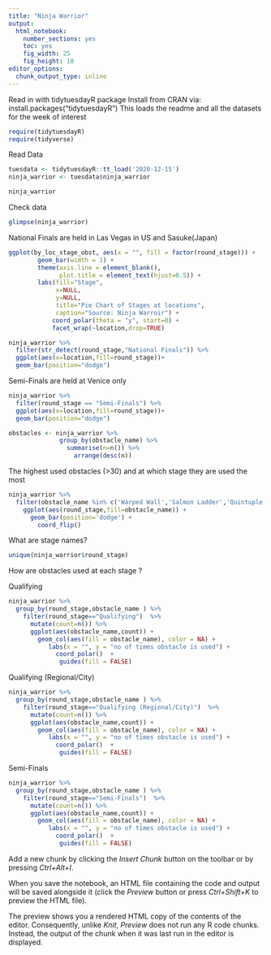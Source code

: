 ```yaml
---
title: "Ninja Warrior"
output: 
  html_notebook: 
    number_sections: yes
    toc: yes
    fig_width: 25
    fig_height: 10
editor_options: 
  chunk_output_type: inline
---
```


 Read in with tidytuesdayR package 
 Install from CRAN via: install.packages("tidytuesdayR")
 This loads the readme and all the datasets for the week of interest


```r
require(tidytuesdayR)
require(tidyverse)
```


Read Data


```r
tuesdata <- tidytuesdayR::tt_load('2020-12-15')
ninja_warrior <- tuesdata$ninja_warrior

ninja_warrior

```

Check data

```r
glimpse(ninja_warrior)
```

National Finals are held in Las Vegas in US and Sasuke(Japan)
```r
ggplot(by_loc_stage_obst, aes(x = "", fill = factor(round_stage))) +
        geom_bar(width = 1) +
        theme(axis.line = element_blank(), 
              plot.title = element_text(hjust=0.5)) + 
        labs(fill="Stage",
             x=NULL, 
             y=NULL, 
             title="Pie Chart of Stages at locations", 
             caption="Source: Ninja Warroir") +
            coord_polar(theta = "y", start=0) +
            facet_wrap(~location,drop=TRUE)
```


```r
ninja_warrior %>% 
  filter(str_detect(round_stage,"National Finals")) %>% 
  ggplot(aes(x=location,fill=round_stage))+
  geom_bar(position="dodge")
```

Semi-Finals are held at Venice only

```r
ninja_warrior %>% 
  filter(round_stage == "Semi-Finals") %>% 
  ggplot(aes(x=location,fill=round_stage))+
  geom_bar(position="dodge")
```


```r
obstacles <- ninja_warrior %>% 
              group_by(obstacle_name) %>% 
                summarise(n=n()) %>% 
                  arrange(desc(n))

```

The highest used obstacles (>30) and at which stage they are used the most


```r
ninja_warrior %>% 
  filter(obstacle_name %in% c('Warped Wall','Salmon Ladder','Quintuple Steps')) %>% 
    ggplot(aes(round_stage,fill=obstacle_name)) +
      geom_bar(position='dodge') +
        coord_flip()

```

What are stage names?

```r
unique(ninja_warrior$round_stage)
```



How are obstacles used at each stage ?


Qualifying

```r
ninja_warrior %>% 
  group_by(round_stage,obstacle_name ) %>% 
    filter(round_stage=="Qualifying")  %>% 
      mutate(count=n()) %>% 
      ggplot(aes(obstacle_name,count)) +
        geom_col(aes(fill = obstacle_name), color = NA) +
           labs(x = "", y = "no of times obstacle is used") +
             coord_polar()  +
              guides(fill = FALSE) 
```
Qualifying (Regional/City)
```r
ninja_warrior %>% 
  group_by(round_stage,obstacle_name ) %>% 
    filter(round_stage=="Qualifying (Regional/City)")  %>% 
      mutate(count=n()) %>% 
      ggplot(aes(obstacle_name,count)) +
        geom_col(aes(fill = obstacle_name), color = NA) +
           labs(x = "", y = "no of times obstacle is used") +
             coord_polar()  +
              guides(fill = FALSE)
```



Semi-Finals

```r
ninja_warrior %>% 
  group_by(round_stage,obstacle_name ) %>% 
    filter(round_stage=="Semi-Finals")  %>% 
      mutate(count=n()) %>% 
      ggplot(aes(obstacle_name,count)) +
        geom_col(aes(fill = obstacle_name), color = NA) +
           labs(x = "", y = "no of times obstacle is used") +
             coord_polar()  +
              guides(fill = FALSE)
```



Add a new chunk by clicking the *Insert Chunk* button on the toolbar or by pressing *Ctrl+Alt+I*.

When you save the notebook, an HTML file containing the code and output will be saved alongside it (click the *Preview* button or press *Ctrl+Shift+K* to preview the HTML file).

The preview shows you a rendered HTML copy of the contents of the editor. Consequently, unlike *Knit*, *Preview* does not run any R code chunks. Instead, the output of the chunk when it was last run in the editor is displayed.
